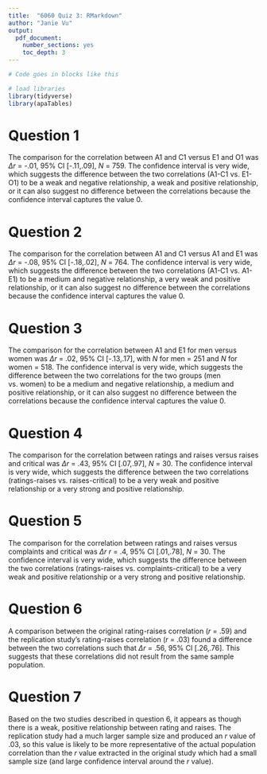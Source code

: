 ```yaml
---
title:  "6060 Quiz 3: RMarkdown"
author: "Janie Vu"
output:
  pdf_document:
    number_sections: yes
    toc_depth: 3
---
```


```r
# Code goes in blocks like this

# load libraries
library(tidyverse)
library(apaTables)

```

# Question 1

The comparison for the correlation between A1 and C1 versus E1 and O1 was $\Delta r$ = -.01, 95% CI [-.11,.09], *N* = 759. The confidence interval is very wide, which suggests the difference between the two correlations (A1-C1 vs. E1-O1) to be a weak and negative relationship, a weak and positive relationship, or it can also suggest no difference between the correlations because the confidence interval captures the value 0. 


# Question 2

The comparison for the correlation between A1 and C1 versus A1 and E1 was $\Delta r$ = -.08, 95% CI [-.18,.02], *N* = 764. The confidence interval is very wide, which suggests the difference between the two correlations (A1-C1 vs. A1-E1) to be a medium and negative relationship, a very weak and positive relationship, or it can also suggest no difference between the correlations because the confidence interval captures the value 0. 

# Question 3

The comparison for the correlation between A1 and E1 for men versus women was $\Delta r$ = .02, 95% CI [-.13,.17], with *N* for men = 251 and *N* for women = 518. The confidence interval is very wide, which suggests the difference between the two correlations for the two groups (men vs. women) to be a medium and negative relationship, a medium and positive relationship, or it can also suggest no difference between the correlations because the confidence interval captures the value 0. 

# Question 4

The comparison for the correlation between ratings and raises versus raises and critical was $\Delta r$ = .43, 95% CI [.07,.97], *N* = 30. The confidence interval is very wide, which suggests the difference between the two correlations (ratings-raises vs. raises-critical) to be a very weak and positive relationship or a very strong and positive relationship. 


# Question 5


The comparison for the correlation between ratings and raises versus complaints and critical was $\Delta r$ *r* = .4, 95% CI [.01,.78], *N* = 30. The confidence interval is very wide, which suggests the difference between the two correlations (ratings-raises vs. complaints-critical) to be a very weak and positive relationship or a very strong and positive relationship. 


# Question 6


A comparison between the original rating-raises correlation (*r* = .59) and the replication study's rating-raises correlation (*r* = .03) found a difference between the two correlations such that $\Delta r$ = .56, 95% CI [.26,.76]. This suggests that these correlations did not result from the same sample population.


# Question 7


Based on the two studies described in question 6, it appears as though there is a weak, positive relationship between rating and raises. The replication study had a much larger sample size and produced an *r* value of .03, so this value is likely to be more representative of the actual population correlation than the *r* value extracted in the original study which had a small sample size (and large confidence interval around the *r* value).

